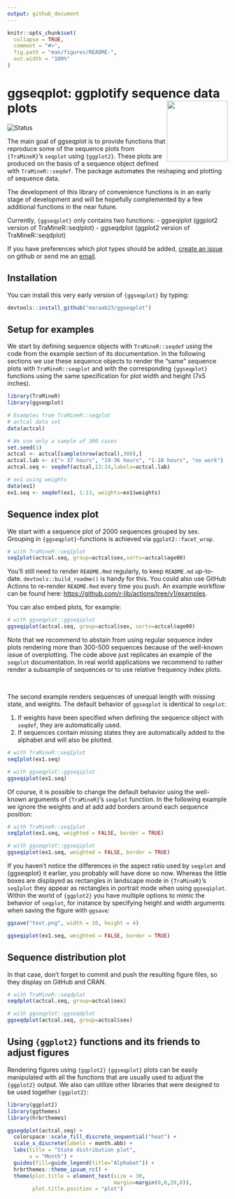 ```yaml
---
output: github_document
---
```


<!-- README.md is generated from README.Rmd. Please edit that file -->

```r
knitr::opts_chunk$set(
  collapse = TRUE,
  comment = "#>",
  fig.path = "man/figures/README-",
  out.width = "100%"
)
```

# ggseqplot: ggplotify sequence data plots <img src='man/figures/logo.png' align="right" height="139" />

<!-- badges: start -->
![Status](https://img.shields.io/badge/status-early%20release-yellowgreen)
<!-- badges: end -->

The main goal of ggseqplot is to provide functions that reproduce some of the sequence 
plots from `{TraMineR}`'s `seqplot` using `{ggplot2}`. These plots are produced on the basis of a sequence object defined with `TraMineR::seqdef`. The package automates the 
reshaping and plotting of sequence data.

The development of this library of convenience functions is in an early stage of development and will be hopefully complemented by a few additional functions in the near future.

Currently, `{ggseqplot}` only contains two functions:
  - ggseqiplot (ggplot2 version of TraMineR::seqIplot)
  - ggseqdplot (ggplot2 version of TraMineR::seqdplot)

If you have preferences which plot types should be added, [create an issue](https://github.com/maraab23/ggseqplot/issues/new) on github or send me an [email](mailto:marcel.raab@ifb.uni-bamberg.de?subject=ggseqplot%3A%20feature%20request). 


## Installation

You can install this very early version of `{ggseqplot}` by typing:

``` r
devtools::install_github("maraab23/ggseqplot")
```

## Setup for examples

We start by defining sequence objects with `TraMineR::seqdef` using the code from the example section of its documentation. In the following sections we use these sequence
objects to render the "same" sequence plots with `TraMineR::seqplot` and with the corresponding `{ggseqplot}` functions using the same specification for plot width 
and height (7x5 inches).


```r
library(TraMineR)
library(ggseqplot)

# Examples from TraMineR::seqplot
# actcal data set
data(actcal)

# We use only a sample of 300 cases
set.seed(1)
actcal <- actcal[sample(nrow(actcal),300),]
actcal.lab <- c("> 37 hours", "19-36 hours", "1-18 hours", "no work")
actcal.seq <- seqdef(actcal,13:24,labels=actcal.lab)

# ex1 using weights
data(ex1)
ex1.seq <- seqdef(ex1, 1:13, weights=ex1$weights)
```

## Sequence index plot

We start with a sequence plot of 2000 sequences grouped by sex. Grouping in 
`{ggseqplot}`-functions is achieved via `ggplot2::facet_wrap`.

```r
# with TraMineR::seqIplot
seqIplot(actcal.seq, group=actcal$sex,sortv=actcal$age00)
```

You'll still need to render `README.Rmd` regularly, to keep `README.md` up-to-date. `devtools::build_readme()` is handy for this. You could also use GitHub Actions to re-render `README.Rmd` every time you push. An example workflow can be found here: <https://github.com/r-lib/actions/tree/v1/examples>.

You can also embed plots, for example:

```r
# with ggseqplot::ggseqiplot
ggseqiplot(actcal.seq, group=actcal$sex, sortv=actcal$age00)
```

Note that we recommend to abstain from using regular sequence index plots rendering more than 300-500 sequences because of the well-known issue of overplotting. The code above just replicates an example of the `seqplot` documentation. In real world applications we recommend to rather render a subsample of sequences or to use relative frequency index plots.

\

The second example renders sequences of unequal length with missing state, and weights.
The default behavior of `ggseqplot` is identical to `seqplot`:

1. If weights have been specified when defining the sequence object with `seqdef`, they are automatically used. 
2. If sequences contain missing states they are automatically added to the alphabet and will also be plotted. 

```r
# with TraMineR::seqIplot
seqIplot(ex1.seq)
```


```r
# with ggseqplot::ggseqiplot
ggseqiplot(ex1.seq)
```

Of course, it is possible to change the default behavior using the well-known arguments of `{TraMineR}`'s `seqplot` function. In the following example we ignore the weights and at add add borders around each sequence position:  

```r
# with TraMineR::seqIplot
seqIplot(ex1.seq, weighted = FALSE, border = TRUE)
```


```r
# with ggseqplot::ggseqiplot
ggseqiplot(ex1.seq, weighted = FALSE, border = TRUE)
```

If you haven't notice the differences in the aspect ratio used by `seqplot` and {ggseqplot} it earlier, you probably will have done so now. Whereas the little boxes are displayed as rectangles in landscape mode in `{TraMineR}`'s `seqIplot` they appear as rectangles in portrait mode when using `ggseqiplot`. Within the world of `{ggplot2}` you have multiple options to mimic the behavior of `seqplot`, for instance by specifying height and width arguments when saving the figure with `ggsave`:

```r
ggsave("test.png", width = 10, height = 4)
```

```r
ggseqiplot(ex1.seq, weighted = FALSE, border = TRUE)
``` 


## Sequence distribution plot


In that case, don't forget to commit and push the resulting figure files, so they display on GitHub and CRAN.

```r
# with TraMineR::seqdplot
seqdplot(actcal.seq, group=actcal$sex)
```

```r
# with ggseqplot::ggseqdplot
ggseqdplot(actcal.seq, group=actcal$sex)
```

## Using `{ggplot2}` functions and its friends to adjust figures

Rendering figures using `{ggplot2}` `{ggseqplot}` plots can be easily manipulated with all the functions that are 
usually used to adjust the `{ggplot2}` output. We also can utilize other libraries that were designed to be used together `{ggplot2}`:

```r

library(ggplot2)
library(ggthemes)
library(hrbrthemes)

ggseqdplot(actcal.seq) +
  colorspace::scale_fill_discrete_sequential("heat") +
  scale_x_discrete(labels = month.abb) +
  labs(title = "State distribution plot",
       x = "Month") +
  guides(fill=guide_legend(title="Alphabet")) +
  hrbrthemes::theme_ipsum_rc() +
  theme(plot.title = element_text(size = 30, 
                                  margin=margin(0,0,20,0)),
        plot.title.position = "plot")
```
